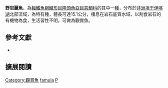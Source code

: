 {{Speciesbox
| name = 野岩麗魚
| status = NE
| status_system = IUCN3.1
| image = 
| image_width = 260px
| image_caption = 
| genus = Petrochromis
| species = famula
| authority = [[Matthes|Matthes]] & [[Trewavas|Trewavas]], 1960
| synonyms = 
}}
'''野岩麗魚'''，為[[輻鰭魚綱|輻鰭魚綱]][[鱸形目|鱸形目]][[隆頭魚亞目|隆頭魚亞目]][[慈鯛科|慈鯛科]]的其中一[[種|種]]，分布於[[非洲|非洲]][[坦干伊喀湖|坦干伊喀湖]]北部流域，為特有種，體長可達15.1公分，棲息在岩石底質水域，以刮食岩石的有機物為食，生活習性不明，可做為觀賞魚。

== 參考文獻 ==
*{{FishBase_species|genus=Petrochromis|species=famula|year=2013|month=4}}

== 擴展閱讀 ==
{{refbegin}}
{{wikispecies-inline|Petrochromis famula|野岩麗魚}}
{{refend}}
{{Taxonbar|from=Q3317645}}

[[Category:觀賞魚|Category:觀賞魚]]
[[Category:岩麗魚屬|famula]]
[[Category:1960年描述的魚類|P]]


{{鱸形目小作品}}